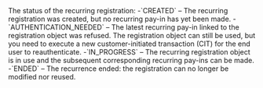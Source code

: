 <ResponseField name="Status" type="string" >    
The status of the recurring registration:  
-`CREATED` – The recurring registration was created, but no recurring pay-in has yet been made.  
-`AUTHENTICATION_NEEDED` – The latest recurring pay-in linked to the registration object was refused. The registration object can still be used, but you need to execute a new customer-initiated transaction (CIT) for the end user to reauthenticate.  
-`IN_PROGRESS` – The recurring registration object is in use and the subsequent corresponding recurring pay-ins can be made.  
-`ENDED` – The recurrence ended: the registration can no longer be modified nor reused.  
</ResponseField>